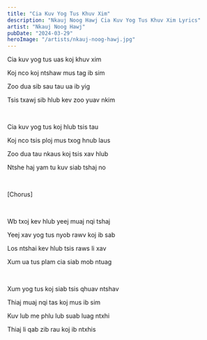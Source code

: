 ```yaml
---
title: "Cia Kuv Yog Tus Khuv Xim"
description: "Nkauj Noog Hawj Cia Kuv Yog Tus Khuv Xim Lyrics"
artist: "Nkauj Noog Hawj"
pubDate: "2024-03-29"
heroImage: "/artists/nkauj-noog-hawj.jpg"
---
```


Cia kuv yog tus uas koj khuv xim

Koj nco koj ntshaw mus tag ib sim

Zoo dua sib sau tau ua ib yig

Tsis txawj sib hlub kev zoo yuav nkim

<br />

Cia kuv yog tus koj hlub tsis tau

Koj nco tsis ploj mus txog hnub laus

Zoo dua tau nkaus koj tsis xav hlub

Ntshe haj yam tu kuv siab tshaj no

<br />

[Chorus]

<br />

Wb txoj kev hlub yeej muaj nqi tshaj

Yeej xav yog tus nyob rawv koj ib sab

Los ntshai kev hlub tsis raws li xav

Xum ua tus plam cia siab mob ntuag

<br />

Xum yog tus koj siab tsis qhuav ntshav

Thiaj muaj nqi tas koj mus ib sim

Kuv lub me phlu lub suab luag ntxhi

Thiaj li qab zib rau koj ib ntxhis
